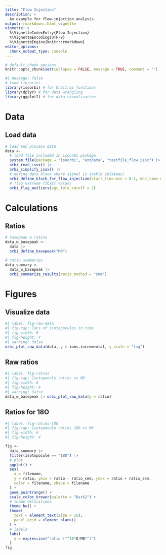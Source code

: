 ```yaml
---
title: "Flow Injection"
description: >
  An example for flow-injection analysis.
output: rmarkdown::html_vignette
vignette: >
  %\VignetteIndexEntry{Flow Injection}
  %\VignetteEncoding{UTF-8}
  %\VignetteEngine{knitr::rmarkdown}
editor_options: 
  chunk_output_type: console
---
```



```r
# default chunk options
knitr::opts_chunk$set(collapse = FALSE, message = TRUE, comment = "")
```


```r
#| message: false
# load libraries
library(isoorbi) # for Orbitrap functions
library(dplyr) # for data wrangling
library(ggplot2) # for data visualization
```

# Data

## Load data

```r
# load and process data
data <- 
  # load file included in isoorbi package
  system.file(package = "isoorbi", "extdata", "testfile_flow.isox") |>
  orbi_read_isox() |>
  orbi_simplify_isox() |>
  # define data block where signal is stable (plateau)
  orbi_define_block_for_flow_injection(start_time.min = 0.1, end_time.min = 0.9) |>
  # flag extreme TICxIT values
  orbi_flag_outliers(agc_fold_cutoff = 2)
```

# Calculations

## Ratios

```r
# basepeak & ratios
data_w_basepeak <- 
  data |>
  orbi_define_basepeak("M0")

# ratio summaries
data_summary <- 
  data_w_basepeak |>
  orbi_summarize_results(ratio_method = "sum")

```

# Figures

## Visualize data

```r
#| label: fig-raw-data
#| fig-cap: Ions of isotopocules in time
#| fig-width: 6
#| fig-height: 4
#| warning: false
orbi_plot_raw_data(data, y = ions.incremental, y_scale = "log")
```

## Raw ratios

```r
#| label: fig-ratios
#| fig-cap: Isotopocule ratios vs M0
#| fig-width: 6
#| fig-height: 4
#| warning: false
data_w_basepeak |> orbi_plot_raw_data(y = ratio) 
```

## Ratios for 18O

```r
#| label: fig-ratios-18O
#| fig-cap: Isotopocule ratios 18O vs M0
#| fig-width: 6
#| fig-height: 4

fig <- 
  data_summary |>
  filter(isotopocule == "18O") |>
  # plot
  ggplot() +
  aes(
    x = filename,
    y = ratio, ymin = ratio - ratio_sem, ymax = ratio + ratio_sem,
    color = filename, shape = filename
  ) +
  geom_pointrange() +
  scale_color_brewer(palette = "Dark2") +
  # theme definitions
  theme_bw() +
  theme(
    text = element_text(size = 16),
    panel.grid = element_blank()
  ) +
  # labels
  labs(
    y = expression("ratio ("^18*O/M0*")")
  )
fig
```